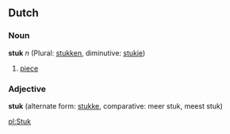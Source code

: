 == Dutch ==
===Noun===
'''stuk''' ''n'' (Plural: [[stukken]], diminutive: [[stukje]])

# [[piece]]

===Adjective===
'''stuk''' (alternate form: [[stukke]], comparative: meer stuk, meest stuk)

[[pl:Stuk]]